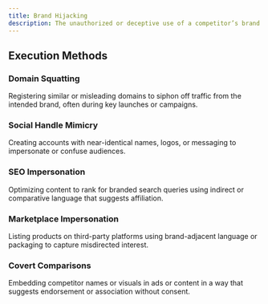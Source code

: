 ```yaml
---
title: Brand Hijacking
description: The unauthorized or deceptive use of a competitor’s brand assets, identity, or reputation to mislead users, divert traffic, or capture market share—often by operating near or within brand boundaries without direct infringement.
---
```


## Execution Methods

### Domain Squatting  
Registering similar or misleading domains to siphon off traffic from the intended brand, often during key launches or campaigns.

### Social Handle Mimicry  
Creating accounts with near-identical names, logos, or messaging to impersonate or confuse audiences.

### SEO Impersonation  
Optimizing content to rank for branded search queries using indirect or comparative language that suggests affiliation.

### Marketplace Impersonation  
Listing products on third-party platforms using brand-adjacent language or packaging to capture misdirected interest.

### Covert Comparisons  
Embedding competitor names or visuals in ads or content in a way that suggests endorsement or association without consent.
